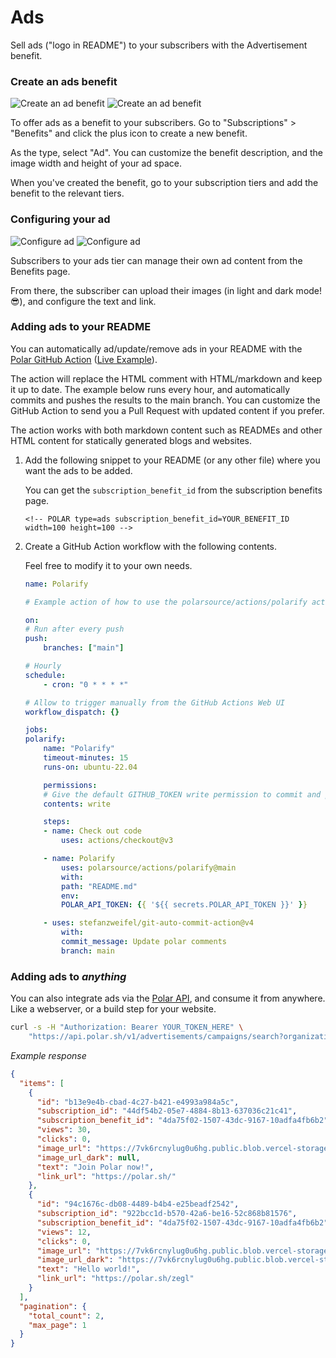 # Ads

Sell ads ("logo in README") to your subscribers with the Advertisement benefit.

### Create an ads benefit

![Create an ad benefit](/assets/docs/maintainers/ads/create-benefit-dark.png#only-dark)
![Create an ad benefit](/assets/docs/maintainers/ads/create-benefit-light.png#only-light)

To offer ads as a benefit to your subscribers. Go to "Subscriptions" > "Benefits" and click the plus icon to create a new benefit.

As the type, select "Ad". You can customize the benefit description, and the image width and height of your ad space.

When you've created the benefit, go to your subscription tiers and add the benefit to the relevant tiers.

### Configuring your ad


![Configure ad](/assets/docs/maintainers/ads/configure-ad-dark.png#only-dark)
![Configure ad](/assets/docs/maintainers/ads/configure-ad-light.png#only-light)


Subscribers to your ads tier can manage their own ad content from the Benefits page.

From there, the subscriber can upload their images (in light and dark mode! 😎), and configure the text and link.

### Adding ads to your README

You can automatically ad/update/remove ads in your README with the [Polar GitHub Action](https://github.com/polarsource/actions) ([Live Example](https://github.com/zegl/polar-ads-demo)).

The action will replace the HTML comment with HTML/markdown and keep it up to date. The example below runs every hour, and automatically commits and pushes the results to the main branch. You can customize the GitHub Action to send you a Pull Request with updated content if you prefer.

The action works with both markdown content such as READMEs and other HTML content for statically generated blogs and websites.


1. Add the following snippet to your README (or any other file) where you want the ads to be added.

    You can get the `subscription_benefit_id` from the subscription benefits page.

    ```
    <!-- POLAR type=ads subscription_benefit_id=YOUR_BENEFIT_ID width=100 height=100 -->
    ```

2. Create a GitHub Action workflow with the following contents.

    Feel free to modify it to your own needs.

    ```yaml
    name: Polarify

    # Example action of how to use the polarsource/actions/polarify action and auto-commiting the results to the repository.

    on:
    # Run after every push
    push:
        branches: ["main"]

    # Hourly
    schedule:
        - cron: "0 * * * *"

    # Allow to trigger manually from the GitHub Actions Web UI
    workflow_dispatch: {}

    jobs:
    polarify:
        name: "Polarify"
        timeout-minutes: 15
        runs-on: ubuntu-22.04

        permissions:
        # Give the default GITHUB_TOKEN write permission to commit and push the changed files back to the repository.
        contents: write

        steps:
        - name: Check out code
            uses: actions/checkout@v3

        - name: Polarify
            uses: polarsource/actions/polarify@main
            with:
            path: "README.md"
            env:
            POLAR_API_TOKEN: {{ '${{ secrets.POLAR_API_TOKEN }}' }}

        - uses: stefanzweifel/git-auto-commit-action@v4
            with:
            commit_message: Update polar comments
            branch: main
    ```

### Adding ads to _anything_

You can also integrate ads via the [Polar API](../../api), and consume it from anywhere. Like a webserver, or a build step for your website.

```bash
curl -s -H "Authorization: Bearer YOUR_TOKEN_HERE" \
    "https://api.polar.sh/v1/advertisements/campaigns/search?organization_name=YOUR_GITHUB_USERNAME_HERE&platform=github&subscription_benefit_id=YOUR_BENEFIT_ID_HERE"
```

_Example response_

```json
{
  "items": [
    {
      "id": "b13e9e4b-cbad-4c27-b421-e4993a984a5c",
      "subscription_id": "44df54b2-05e7-4884-8b13-637036c21c41",
      "subscription_benefit_id": "4da75f02-1507-43dc-9167-10adfa4fb6b2",
      "views": 30,
      "clicks": 0,
      "image_url": "https://7vk6rcnylug0u6hg.public.blob.vercel-storage.com/Logotype_blue_small-Bo8grIZgHSOMQk3BnwmoT5Sds6tE7N.png",
      "image_url_dark": null,
      "text": "Join Polar now!",
      "link_url": "https://polar.sh/"
    },
    {
      "id": "94c1676c-db08-4489-b4b4-e25beadf2542",
      "subscription_id": "922bcc1d-b570-42a6-be16-52c868b81576",
      "subscription_benefit_id": "4da75f02-1507-43dc-9167-10adfa4fb6b2",
      "views": 12,
      "clicks": 0,
      "image_url": "https://7vk6rcnylug0u6hg.public.blob.vercel-storage.com/Frame%203-lOg2u5gntqF3RuL3cso7Upg9w03dbT.png",
      "image_url_dark": "https://7vk6rcnylug0u6hg.public.blob.vercel-storage.com/Frame%202-fcOO2r4HRJSRYthVDEK1Tf4ZTajDN1.png",
      "text": "Hello world!",
      "link_url": "https://polar.sh/zegl"
    }
  ],
  "pagination": {
    "total_count": 2,
    "max_page": 1
  }
}
```
